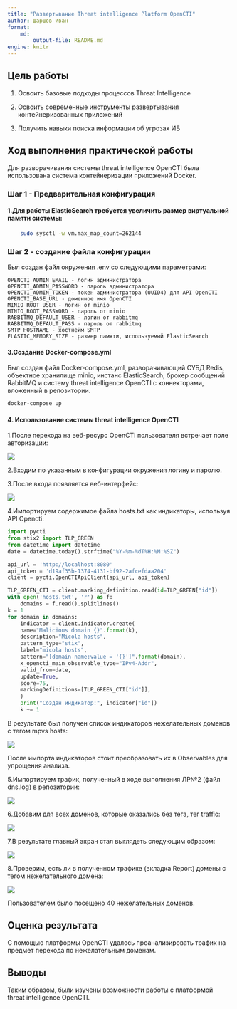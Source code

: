 ```yaml
---
title: "Развертывание Threat intelligence Platform OpenCTI"
author: Шаршов Иван
format: 
    md:
        output-file: README.md
engine: knitr
---
```

## Цель работы
1. Освоить базовые подходы процессов Threat Intelligence

2. Освоить современные инструменты развертывания контейнеризованных приложений

3. Получить навыки поиска информации об угрозах ИБ

## Ход выполнения практической работы


Для разворачивания системы threat intelligence OpenCTI была
использована система контейнеризации приложений Docker.

### Шаг 1 - Предварительная конфигурация

#### 1.Для работы ElasticSearch требуется увеличить размер виртуальной памяти системы:
```bash
    sudo sysctl -w vm.max_map_count=262144
```
### Шаг 2 - создание файла конфигурации
Был создан файл окружения .env со следующими параметрами:
```
OPENCTI_ADMIN_EMAIL - логин администратора
OPENCTI_ADMIN_PASSWORD - пароль администратора
OPENCTI_ADMIN_TOKEN - токен администратора (UUID4) для API OpenCTI
OPENCTI_BASE_URL - доменное имя OpenCTI
MINIO_ROOT_USER - логин от minio
MINIO_ROOT_PASSWORD - пароль от minio
RABBITMQ_DEFAULT_USER - логин от rabbitmq
RABBITMQ_DEFAULT_PASS - пароль от rabbitmq
SMTP_HOSTNAME - хостнейм SMTP
ELASTIC_MEMORY_SIZE - размер памяти, используемый ElasticSearch
```
#### 3.Создание Docker-compose.yml
Был создан файл Docker-compose.yml, разворачивающий СУБД Redis, объектное хранилище minio, инстанс ElasticSearch, брокер сообщений RabbitMQ и систему threat intelligence OpenCTI с коннекторами, вложенный в репозитории.

```bash
docker-compose up 
```

#### 4. Использование системы threat intelligence OpenCTI

1.После перехода на веб-ресурс OpenCTI пользователя встречает поле авторизации:

![](./scrin/media1.png)

2.Входим по указанным в конфигурации окружения логину и паролю.

3.После входа появляется веб-интерфейс:

![](./scrin/media2.png)

4.Импортируем содержимое файла hosts.txt как индикаторы, используя API Opencti:
```python
import pycti
from stix2 import TLP_GREEN
from datetime import datetime
date = datetime.today().strftime("%Y-%m-%dT%H:%M:%SZ")

api_url = 'http://localhost:8080'
api_token = 'd19af35b-1374-4131-bf92-2afcefdaa204'
client = pycti.OpenCTIApiClient(api_url, api_token)

TLP_GREEN_CTI = client.marking_definition.read(id=TLP_GREEN["id"])
with open('hosts.txt', 'r') as f:
    domains = f.read().splitlines()
k = 1
for domain in domains:
    indicator = client.indicator.create(
    name="Malicious domain {}".format(k),
    description="Micola hosts",
    pattern_type="stix",
    label="micola hosts",
    pattern="[domain-name:value = '{}']".format(domain),
    x_opencti_main_observable_type="IPv4-Addr",
    valid_from=date,
    update=True,
    score=75,
    markingDefinitions=[TLP_GREEN_CTI["id"]],
    )
    print("Создан индикатор:", indicator["id"])
    k += 1
```

В результате был получен список индикаторов нежелательных доменов с тегом mpvs hosts:

![](./scrin/media3.png)

После импорта индикаторов стоит преобразовать их в Observables для упрощения анализа.

5.Импортируем трафик, полученный в ходе выполнения ЛР№2 (файл dns.log) в репозитории:

![](./scrin/media4.png)

6.Добавим для всех доменов, которые оказались без тега, тег traffic:

![](./scrin/media5.png)

7.В результате главный экран стал выглядеть следующим образом:

![](./scrin/media6.png)

8.Проверим, есть ли в полученном трафике (вкладка Report) домены с тегом нежелательного домена:

![](./scrin/media7.png)

Пользователем было посещено 40 нежелательных доменов.

## Оценка результата

С помощью платформы OpenCTI удалось проанализировать трафик на предмет перехода по нежелательным доменам.

## Выводы

Таким образом, были изучены возможности работы с платформой threat intelligence OpenCTI.